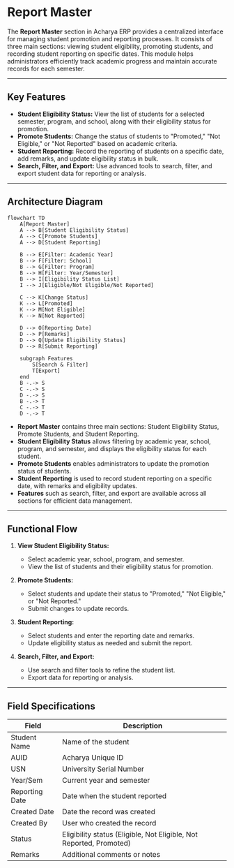 # Report Master

The **Report Master** section in Acharya ERP provides a centralized interface for managing student promotion and reporting processes. It consists of three main sections: viewing student eligibility, promoting students, and recording student reporting on specific dates. This module helps administrators efficiently track academic progress and maintain accurate records for each semester.

---

## Key Features

- **Student Eligibility Status:** View the list of students for a selected semester, program, and school, along with their eligibility status for promotion.
- **Promote Students:** Change the status of students to "Promoted," "Not Eligible," or "Not Reported" based on academic criteria.
- **Student Reporting:** Record the reporting of students on a specific date, add remarks, and update eligibility status in bulk.
- **Search, Filter, and Export:** Use advanced tools to search, filter, and export student data for reporting or analysis.

---

## Architecture Diagram

```mermaid
flowchart TD
    A[Report Master]
    A --> B[Student Eligibility Status]
    A --> C[Promote Students]
    A --> D[Student Reporting]

    B --> E[Filter: Academic Year]
    B --> F[Filter: School]
    B --> G[Filter: Program]
    B --> H[Filter: Year/Semester]
    B --> I[Eligibility Status List]
    I --> J[Eligible/Not Eligible/Not Reported]

    C --> K[Change Status]
    K --> L[Promoted]
    K --> M[Not Eligible]
    K --> N[Not Reported]

    D --> O[Reporting Date]
    D --> P[Remarks]
    D --> Q[Update Eligibility Status]
    D --> R[Submit Reporting]

    subgraph Features
        S[Search & Filter]
        T[Export]
    end
    B -.-> S
    C -.-> S
    D -.-> S
    B -.-> T
    C -.-> T
    D -.-> T
```

- **Report Master** contains three main sections: Student Eligibility Status, Promote Students, and Student Reporting.
- **Student Eligibility Status** allows filtering by academic year, school, program, and semester, and displays the eligibility status for each student.
- **Promote Students** enables administrators to update the promotion status of students.
- **Student Reporting** is used to record student reporting on a specific date, with remarks and eligibility updates.
- **Features** such as search, filter, and export are available across all sections for efficient data management.

---

## Functional Flow

1. **View Student Eligibility Status:**

   - Select academic year, school, program, and semester.
   - View the list of students and their eligibility status for promotion.

2. **Promote Students:**

   - Select students and update their status to "Promoted," "Not Eligible," or "Not Reported."
   - Submit changes to update records.

3. **Student Reporting:**

   - Select students and enter the reporting date and remarks.
   - Update eligibility status as needed and submit the report.

4. **Search, Filter, and Export:**
   - Use search and filter tools to refine the student list.
   - Export data for reporting or analysis.

---

## Field Specifications

| Field          | Description                                                         |
| -------------- | ------------------------------------------------------------------- |
| Student Name   | Name of the student                                                 |
| AUID           | Acharya Unique ID                                                   |
| USN            | University Serial Number                                            |
| Year/Sem       | Current year and semester                                           |
| Reporting Date | Date when the student reported                                      |
| Created Date   | Date the record was created                                         |
| Created By     | User who created the record                                         |
| Status         | Eligibility status (Eligible, Not Eligible, Not Reported, Promoted) |
| Remarks        | Additional comments or notes                                        |

